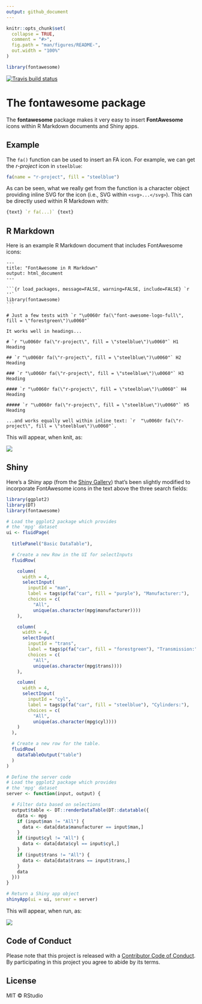 ```yaml
---
output: github_document
---
```


<!-- README.md is generated from README.Rmd. Please edit that file -->

```r
knitr::opts_chunk$set(
  collapse = TRUE,
  comment = "#>",
  fig.path = "man/figures/README-",
  out.width = "100%"
)
```

```r
library(fontawesome)
```

[![Travis build status](https://travis-ci.org/rstudio/fontawesome.svg?branch=master)](https://travis-ci.org/rstudio/fontawesome)

# The fontawesome package

The **fontawesome** package makes it very easy to insert **FontAwesome** icons within R Markdown documents and Shiny apps.

## Example

The `fa()` function can be used to insert an FA icon. For example, we can get the *r-project* icon in `steelblue`:

```r
fa(name = "r-project", fill = "steelblue")
```

As can be seen, what we really get from the function is a character object providing inline SVG for the icon (i.e., SVG within `<svg>...</svg>`). This can be directly used within R Markdown with:

```r
{text} `r fa(...)` {text}
```

## R Markdown

Here is an example R Markdown document that includes FontAwesome icons:

````
---
title: "FontAwesome in R Markdown"
output: html_document
---

```{r load_packages, message=FALSE, warning=FALSE, include=FALSE} `r ''`
library(fontawesome)
```

# Just a few tests with `r "\u0060r fa(\"font-awesome-logo-full\", fill = \"forestgreen\")\u0060"`

It works well in headings...

# `r "\u0060r fa(\"r-project\", fill = \"steelblue\")\u0060"` H1 Heading

## `r "\u0060r fa(\"r-project\", fill = \"steelblue\")\u0060"` H2 Heading

### `r "\u0060r fa(\"r-project\", fill = \"steelblue\")\u0060"` H3 Heading

#### `r "\u0060r fa(\"r-project\", fill = \"steelblue\")\u0060"` H4 Heading

##### `r "\u0060r fa(\"r-project\", fill = \"steelblue\")\u0060"` H5 Heading

...and works equally well within inline text: `r  "\u0060r fa(\"r-project\", fill = \"steelblue\")\u0060"`.
````

This will appear, when knit, as:

<img src="man/figures/fontawesome_rmd.png">

## Shiny

Here's a Shiny app (from the [Shiny Gallery](http://shiny.rstudio.com/gallery/basic-datatable.html)) that's been slightly modified to incorporate FontAwesome icons in the text above the three search fields:

```r
library(ggplot2)
library(DT)
library(fontawesome)

# Load the ggplot2 package which provides
# the 'mpg' dataset
ui <- fluidPage(
  
  titlePanel("Basic DataTable"),

  # Create a new Row in the UI for selectInputs
  fluidRow(

    column(
      width = 4,
      selectInput(
        inputId = "man",
        label = tags$p(fa("car", fill = "purple"), "Manufacturer:"),
        choices = c(
          "All",
          unique(as.character(mpg$manufacturer))))
    ),

    column(
      width = 4,
      selectInput(
        inputId = "trans",
        label = tags$p(fa("car", fill = "forestgreen"), "Transmission:"),
        choices = c(
          "All",
          unique(as.character(mpg$trans))))
    ),

    column(
      width = 4,
      selectInput(
        inputId = "cyl",
        label = tags$p(fa("car", fill = "steelblue"), "Cylinders:"),
        choices = c(
          "All",
          unique(as.character(mpg$cyl))))
    )
  ),

  # Create a new row for the table.
  fluidRow(
    dataTableOutput("table")
  )
)

# Define the server code
# Load the ggplot2 package which provides
# the 'mpg' dataset
server <- function(input, output) {

  # Filter data based on selections
  output$table <- DT::renderDataTable(DT::datatable({
    data <- mpg
    if (input$man != "All") {
      data <- data[data$manufacturer == input$man,]
    }
    if (input$cyl != "All") {
      data <- data[data$cyl == input$cyl,]
    }
    if (input$trans != "All") {
      data <- data[data$trans == input$trans,]
    }
    data
  }))
}

# Return a Shiny app object
shinyApp(ui = ui, server = server)
```

This will appear, when run, as:

<img src="man/figures/fontawesome_shiny_app.png">

## Code of Conduct

Please note that this project is released with a [Contributor Code of Conduct](CODE_OF_CONDUCT.md). By participating in this project you agree to abide by its terms.

## License

MIT &copy; RStudio
